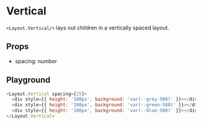 # Vertical

`<Layout.Vertical/>` lays out children in a vertically spaced layout.

## Props

- spacing: number

## Playground

```js live=true
<Layout.Vertical spacing={25}>
  <div style={{ height: '100px', background: 'var(--grey-500)' }}></div>
  <div style={{ height: '100px', background: 'var(--green-500)' }}></div>
  <div style={{ height: '100px', background: 'var(--blue-500)' }}></div>
</Layout.Vertical>
```
